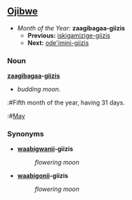 ==[[Ojibwe]]==
*''Month of the Year:'' '''zaagibagaa-giizis'''
**'''Previous:''' [[iskigamizige-giizis]]
**'''Next:''' [[ode'imini-giizis]]

===Noun===
'''[[zaagibagaa]]-[[giizis]]'''
*''budding moon''.
:#Fifth month of the year, having 31 days.
:#[[May]]

===Synonyms===
*'''[[waabigwan]]ii-giizis'''
*:''flowering moon''

*'''[[waabigon]]ii-giizis'''
*:''flowering moon''